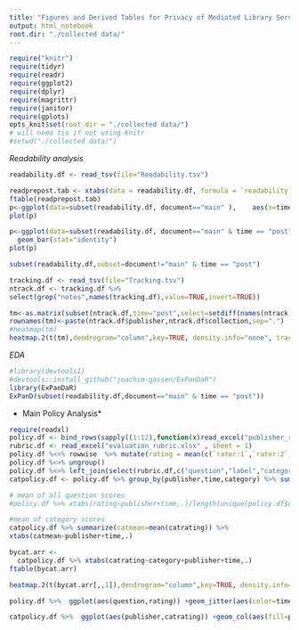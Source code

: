 ```yaml
---
title: "Figures and Derived Tables for Privacy of Mediated Library Services"
output: html_notebook
root.dir: "./collected data/"
---
```


```r
require("knitr")
require(tidyr)
require(readr)
require(ggplot2)
require(dplyr)
require(magrittr)
require(janitor)
require(gplots)
opts_knit$set(root.dir = "./collected data/")
# will need tis if not using Knitr
#setwd("./collected data/") 
```
*Readability analysis*
```r
readability.df <- read_tsv(file="Readability.tsv")
```
```r
readprepost.tab <- xtabs(data = readability.df, formula = `readability`~ publisher + time , subset = document=="main")
ftable(readprepost.tab)
p<-ggplot(data=subset(readability.df, document=="main" ),    aes(x=time, y=`readability`)) + geom_boxplot()
plot(p)

p<-ggplot(data=subset(readability.df, document=="main" & time == "post"),    aes(x=publisher, y=`readability`)) +
  geom_bar(stat="identity")
plot(p)

subset(readability.df,subset=document!="main" & time == "post")
```
```r
tracking.df <- read_tsv(file="Tracking.tsv")
ntrack.df <- tracking.df %>% 
select(grep("notes",names(tracking.df),value=TRUE,invert=TRUE))
```
```r
tm<-as.matrix(subset(ntrack.df,time="post",select=setdiff(names(ntrack.df),c("publisher","collection","time"))))
rownames(tm)<-paste(ntrack.df$publisher,ntrack.df$collection,sep=".")
#heatmap(tm)
heatmap.2(t(tm),dendrogram="column",key=TRUE, density.info="none", trace="none",margins=c(10,15),col=rev(grey.colors(5)))
```


*EDA*
```r
#library(devtools1)
#devtools::install_github("joachim-gassen/ExPanDaR")
library(ExPanDaR)
ExPanD(subset(readability.df,document=="main" & time == "post"))
```
* Main Policy Analysis*
```r
require(readxl)
policy.df <- bind_rows(sapply((1:12),function(x)read_excel("publisher_ratings.xlsx",sheet=x)))
rubric.df <- read_excel("evaluation_rubric.xlsx" , sheet = 1)
policy.df %<>% rowwise  %>% mutate(rating = mean(c(`rater:1`,`rater:2`,`rater:3`),na.rm=TRUE))
policy.df %<>% ungroup()
policy.df %<>% left_join(select(rubric.df,c("question","label","category")))
catpolicy.df <- policy.df %>% group_by(publisher,time,category) %>% summarize(catrating=mean(rating))
```
```r
# mean of all question scores
#policy.df %>% xtabs(rating~publisher+time,.)/length(unique(policy.df$question))

#mean of category scores
catpolicy.df %>% summarize(catmean=mean(catrating)) %>%
xtabs(catmean~publisher+time,.)

bycat.arr <- 
  catpolicy.df %>% xtabs(catrating~category+publisher+time,.)
ftable(bycat.arr)

heatmap.2(t(bycat.arr[,,1]),dendrogram="column",key=TRUE, density.info="none", trace="none",margins=c(10,15),col=rev(grey.colors(5)))

policy.df %>%  ggplot(aes(question,rating)) +geom_jitter(aes(color=time)) +facet_grid(publisher~time)

catpolicy.df %>%  ggplot(aes(publisher,catrating)) +geom_col(aes(fill=publisher)) +facet_grid(category~time)

```

